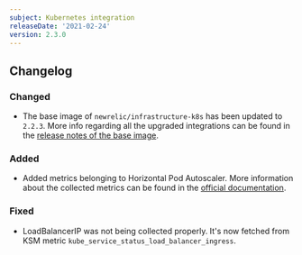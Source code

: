 ```yaml
---
subject: Kubernetes integration
releaseDate: '2021-02-24'
version: 2.3.0
---
```


## Changelog

### Changed

* The base image of `newrelic/infrastructure-k8s` has been updated to `2.2.3`.
  More info regarding all the upgraded integrations can be found in the [release notes of the base image](https://github.com/newrelic/infrastructure-bundle/releases/tag/2.2.3).

### Added

* Added metrics belonging to Horizontal Pod Autoscaler. More information about the collected metrics can be found in the [official documentation](https://docs.newrelic.com/docs/integrations/kubernetes-integration/understand-use-data/find-use-your-kubernetes-data).

### Fixed

* LoadBalancerIP was not being collected properly. It's now fetched from KSM metric `kube_service_status_load_balancer_ingress`.
